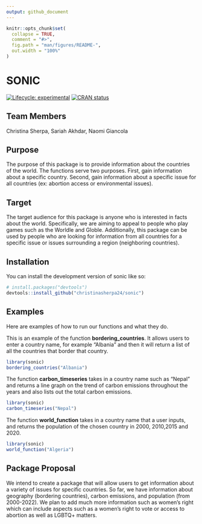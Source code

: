 ```yaml
---
output: github_document
---
```


<!-- README.md is generated from README.Rmd. Please edit that file -->

```r
knitr::opts_chunk$set(
  collapse = TRUE,
  comment = "#>",
  fig.path = "man/figures/README-",
  out.width = "100%"
)
```

# SONIC

<!-- badges: start -->
[![Lifecycle: experimental](https://img.shields.io/badge/lifecycle-experimental-orange.svg)](https://lifecycle.r-lib.org/articles/stages.html#experimental)
[![CRAN status](https://www.r-pkg.org/badges/version/SONIC)](https://CRAN.R-project.org/package=SONIC)
<!-- badges: end -->




## Team Members

Christina Sherpa, Sariah Akhdar, Naomi Giancola

## Purpose

The purpose of this package is to provide information about the countries of the world. The functions serve two purposes. First, gain information about a specific country. Second, gain information about a specific issue for all countries (ex: abortion access or environmental issues).

## Target

The target audience for this package is anyone who is interested in facts about the world. Specifically, we are aiming to appeal to people who play games such as the Worldle and Globle. Additionally, this package can be used by people who are looking for information from all countries for a specific issue or issues surrounding a region (neighboring countries). 

## Installation

You can install the development version of sonic like so:

``` r
# install.packages("devtools")
devtools::install_github("christinasherpa24/sonic")
```


## Examples

Here are examples of how to run our functions and what they do. 

This is an example of the function **bordering_countries**. It allows users to enter a country name, for example "Albania" and then it will return a list of all the countries that border that country.

```r
library(sonic)
bordering_countries("Albania")
```

The function **carbon_timeseries** takes in a country name such as "Nepal" and returns a line graph on the trend of carbon emissions throughout the years and also lists out the total carbon emissions.
```r
library(sonic)
carbon_timeseries("Nepal")
```

The function **world_function** takes in a country name that a user inputs, and returns the population of the chosen country in 2000, 2010,2015 and 2020. 
```r
library(sonic)
world_function("Algeria")
```

## Package Proposal 

We intend to create a package that will allow users to get information about a variety of issues for specific countries. So far, we have information about geography (bordering countries), carbon emissions, and population (from 2000-2022). We plan to add much more information such as women's right which can include aspects such as a women's right to vote or access to abortion as well as LGBTQ+ matters. 

